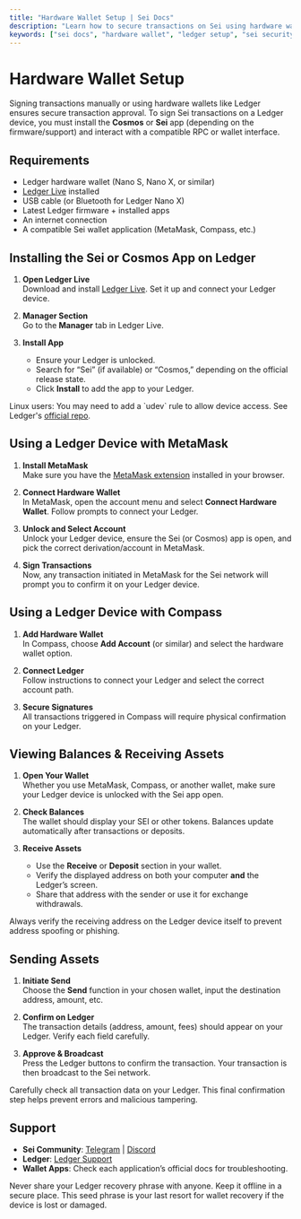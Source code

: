 ```yaml
---
title: "Hardware Wallet Setup | Sei Docs"
description: "Learn how to secure transactions on Sei using hardware wallets like Ledger. Explore other resources for the first parallelized EVM blockchain that delivers unmatched scalability."
keywords: ["sei docs", "hardware wallet", "ledger setup", "sei security", "web3 docs"]
---
```



# Hardware Wallet Setup

Signing transactions manually or using hardware wallets like Ledger ensures secure transaction approval. To sign Sei transactions on a Ledger device, you must install the **Cosmos** or **Sei** app (depending on the firmware/support) and interact with a compatible RPC or wallet interface.

## Requirements

- Ledger hardware wallet (Nano S, Nano X, or similar)
- [Ledger Live](https://www.ledger.com/ledger-live) installed
- USB cable (or Bluetooth for Ledger Nano X)
- Latest Ledger firmware + installed apps
- An internet connection
- A compatible Sei wallet application (MetaMask, Compass, etc.)

## Installing the Sei or Cosmos App on Ledger

1. **Open Ledger Live**  
   Download and install [Ledger Live](https://www.ledger.com/start). Set it up and connect your Ledger device.

2. **Manager Section**  
   Go to the **Manager** tab in Ledger Live.

3. **Install App**  
   - Ensure your Ledger is unlocked.  
   - Search for “Sei” (if available) or “Cosmos,” depending on the official release state.  
   - Click **Install** to add the app to your Ledger.

<Callout type='info'>
Linux users: You may need to add a `udev` rule to allow device access. See Ledger's
<a href="https://github.com/LedgerHQ/udev-rules" target="_blank">official repo</a>.
</Callout>

## Using a Ledger Device with MetaMask

1. **Install MetaMask**  
   Make sure you have the [MetaMask extension](https://metamask.io/) installed in your browser.

2. **Connect Hardware Wallet**  
   In MetaMask, open the account menu and select **Connect Hardware Wallet**. Follow prompts to connect your Ledger.

3. **Unlock and Select Account**  
   Unlock your Ledger device, ensure the Sei (or Cosmos) app is open, and pick the correct derivation/account in MetaMask.

4. **Sign Transactions**  
   Now, any transaction initiated in MetaMask for the Sei network will prompt you to confirm it on your Ledger device.

## Using a Ledger Device with Compass

1. **Add Hardware Wallet**  
   In Compass, choose **Add Account** (or similar) and select the hardware wallet option.

2. **Connect Ledger**  
   Follow instructions to connect your Ledger and select the correct account path.

3. **Secure Signatures**  
   All transactions triggered in Compass will require physical confirmation on your Ledger.

## Viewing Balances & Receiving Assets

1. **Open Your Wallet**  
   Whether you use MetaMask, Compass, or another wallet, make sure your Ledger device is unlocked with the Sei app open.

2. **Check Balances**  
   The wallet should display your SEI or other tokens. Balances update automatically after transactions or deposits.

3. **Receive Assets**  
   - Use the **Receive** or **Deposit** section in your wallet.  
   - Verify the displayed address on both your computer **and** the Ledger’s screen.  
   - Share that address with the sender or use it for exchange withdrawals.

<Callout type='warning'>
Always verify the receiving address on the Ledger device itself to prevent address spoofing or phishing.
</Callout>

## Sending Assets

1. **Initiate Send**  
   Choose the **Send** function in your chosen wallet, input the destination address, amount, etc.

2. **Confirm on Ledger**  
   The transaction details (address, amount, fees) should appear on your Ledger. Verify each field carefully.

3. **Approve & Broadcast**  
   Press the Ledger buttons to confirm the transaction. Your transaction is then broadcast to the Sei network.

<Callout type='warning'>
Carefully check all transaction data on your Ledger. This final confirmation step helps prevent errors and malicious tampering.
</Callout>

## Support

- **Sei Community**: [Telegram](https://t.me/seinetwork) | [Discord](https://discord.gg/sei)
- **Ledger**: [Ledger Support](https://support.ledger.com/)
- **Wallet Apps**: Check each application’s official docs for troubleshooting.

<Callout type='error'>
Never share your Ledger recovery phrase with anyone. Keep it offline in a secure place. This seed phrase is your last resort for wallet recovery if the device is lost or damaged.
</Callout>

